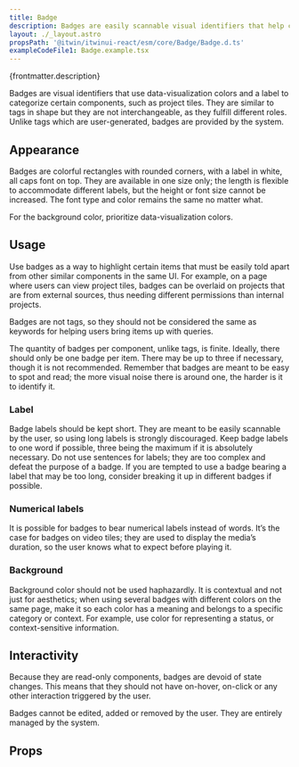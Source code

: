 ```yaml
---
title: Badge
description: Badges are easily scannable visual identifiers that help categorize items of a same nature on a page.
layout: ./_layout.astro
propsPath: '@itwin/itwinui-react/esm/core/Badge/Badge.d.ts'
exampleCodeFile1: Badge.example.tsx
---
```



<p>{frontmatter.description}</p>

<LiveExample src={frontmatter.exampleCodeFile1} />

Badges are visual identifiers that use data-visualization colors and a label to categorize certain components, such as project tiles. They are similar to tags in shape but they are not interchangeable, as they fulfill different roles. Unlike tags which are user-generated, badges are provided by the system.

## Appearance

Badges are colorful rectangles with rounded corners, with a label in white, all caps font on top. They are available in one size only; the length is flexible to accommodate different labels, but the height or font size cannot be increased. The font type and color remains the same no matter what.

For the background color, prioritize data-visualization colors.

## Usage

Use badges as a way to highlight certain items that must be easily told apart from other similar components in the same UI. For example, on a page where users can view project tiles, badges can be overlaid on projects that are from external sources, thus needing different permissions than internal projects.

Badges are not tags, so they should not be considered the same as keywords for helping users bring items up with queries.

The quantity of badges per component, unlike tags, is finite. Ideally, there should only be one badge per item. There may be up to three if necessary, though it is not recommended. Remember that badges are meant to be easy to spot and read; the more visual noise there is around one, the harder is it to identify it.

### Label

Badge labels should be kept short. They are meant to be easily scannable by the user, so using long labels is strongly discouraged. Keep badge labels to one word if possible, three being the maximum if it is absolutely necessary. Do not use sentences for labels; they are too complex and defeat the purpose of a badge. If you are tempted to use a badge bearing a label that may be too long, consider breaking it up in different badges if possible.

### Numerical labels

It is possible for badges to bear numerical labels instead of words. It’s the case for badges on video tiles; they are used to display the media’s duration, so the user knows what to expect before playing it.

### Background

Background color should not be used haphazardly. It is contextual and not just for aesthetics; when using several badges with different colors on the same page, make it so each color has a meaning and belongs to a specific category or context. For example, use color for representing a status, or context-sensitive information.

## Interactivity

Because they are read-only components, badges are devoid of state changes. This means that they should not have on-hover, on-click or any other interaction triggered by the user.

Badges cannot be edited, added or removed by the user. They are entirely managed by the system.

## Props

<PropsTable path={frontmatter.propsPath} />
